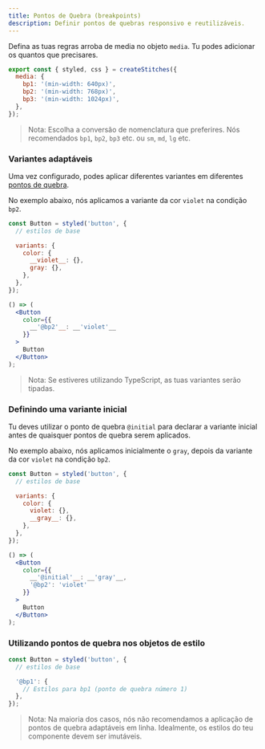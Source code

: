 ```yaml
---
title: Pontos de Quebra (breakpoints)
description: Definir pontos de quebras responsivo e reutilizáveis.
---
```


Defina as tuas regras arroba de media no objeto `media`. Tu podes adicionar os quantos que precisares.

```jsx line=2-6
export const { styled, css } = createStitches({
  media: {
    bp1: '(min-width: 640px)',
    bp2: '(min-width: 768px)',
    bp3: '(min-width: 1024px)',
  },
});
```

> Nota: Escolha a conversão de nomenclatura que preferires. Nós recomendados <Code>bp1</Code>, <Code>bp2</Code>, <Code>bp3</Code> etc. ou <Code>sm</Code>, <Code>md</Code>, <Code>lg</Code> etc.

### Variantes adaptáveis

Uma vez configurado, podes aplicar diferentes variantes em diferentes [pontos de quebra](/docs/breakpoints).

No exemplo abaixo, nós aplicamos a variante da cor `violet` na condição `bp2`.

```jsx line=4-9,12-16
const Button = styled('button', {
  // estilos de base

  variants: {
    color: {
      __violet__: {},
      gray: {},
    },
  },
});

() => (
  <Button
    color={{
      __'@bp2'__: __'violet'__
    }}
  >
    Button
  </Button>
);
```

> Nota: Se estiveres utilizando TypeScript, as tuas variantes serão tipadas.

### Definindo uma variante inicial

Tu deves utilizar o ponto de quebra <Code>@initial</Code> para declarar a variante inicial antes de quaisquer pontos de quebra serem aplicados.

No exemplo abaixo, nós aplicamos inicialmente o `gray`, depois da variante da cor `violet` na condição `bp2`.

```jsx line=4-9,12-16
const Button = styled('button', {
  // estilos de base

  variants: {
    color: {
      violet: {},
      __gray__: {},
    },
  },
});

() => (
  <Button
    color={{
      __'@initial'__: __'gray'__,
      '@bp2': 'violet'
    }}
  >
    Button
  </Button>
);
```

### Utilizando pontos de quebra nos objetos de estilo

```jsx line=4-6
const Button = styled('button', {
  // estilos de base

  '@bp1': {
    // Estilos para bp1 (ponto de quebra número 1)
  },
});
```

> Nota: Na maioria dos casos, nós não recomendamos a aplicação de pontos de quebra adaptáveis em linha. Idealmente, os estilos do teu componente devem ser imutáveis.
